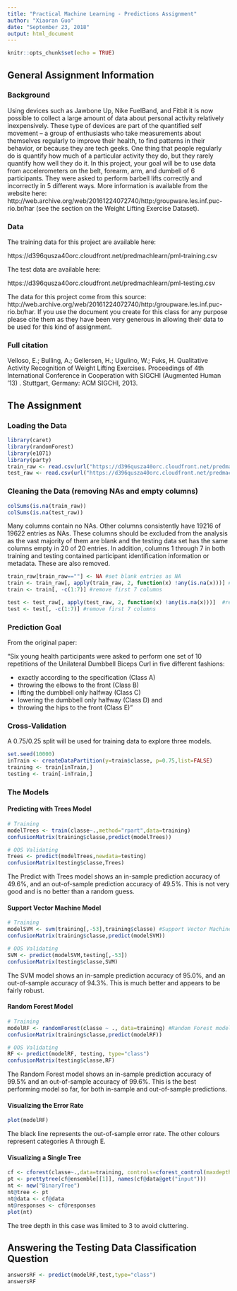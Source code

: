 ```yaml
---
title: "Practical Machine Learning - Predictions Assignment"
author: "Xiaoran Guo"
date: "September 23, 2018"
output: html_document
---
```


```r
knitr::opts_chunk$set(echo = TRUE)
```

## General Assignment Information

### Background

Using devices such as Jawbone Up, Nike FuelBand, and Fitbit it is now possible to collect a large amount of data about personal activity relatively inexpensively. These type of devices are part of the quantified self movement – a group of enthusiasts who take measurements about themselves regularly to improve their health, to find patterns in their behavior, or because they are tech geeks. One thing that people regularly do is quantify how much of a particular activity they do, but they rarely quantify how well they do it. In this project, your goal will be to use data from accelerometers on the belt, forearm, arm, and dumbell of 6 participants. They were asked to perform barbell lifts correctly and incorrectly in 5 different ways. More information is available from the website here: http://web.archive.org/web/20161224072740/http:/groupware.les.inf.puc-rio.br/har (see the section on the Weight Lifting Exercise Dataset).

### Data

The training data for this project are available here:

https://d396qusza40orc.cloudfront.net/predmachlearn/pml-training.csv

The test data are available here:

https://d396qusza40orc.cloudfront.net/predmachlearn/pml-testing.csv

The data for this project come from this source: http://web.archive.org/web/20161224072740/http:/groupware.les.inf.puc-rio.br/har. If you use the document you create for this class for any purpose please cite them as they have been very generous in allowing their data to be used for this kind of assignment.

### Full citation

Velloso, E.; Bulling, A.; Gellersen, H.; Ugulino, W.; Fuks, H. Qualitative Activity Recognition of Weight Lifting Exercises. Proceedings of 4th International Conference in Cooperation with SIGCHI (Augmented Human '13) . Stuttgart, Germany: ACM SIGCHI, 2013. 

## The Assignment

### Loading the Data

```r
library(caret)
library(randomForest)
library(e1071)
library(party)
train_raw <- read.csv(url("https://d396qusza40orc.cloudfront.net/predmachlearn/pml-training.csv"))
test_raw <- read.csv(url("https://d396qusza40orc.cloudfront.net/predmachlearn/pml-testing.csv"))
```

### Cleaning the Data (removing NAs and empty columns)

```r
colSums(is.na(train_raw))
colSums(is.na(test_raw))
```

Many columns contain no NAs. Other columns consistently have 19216 of 19622 entries as NAs. These columns should be excluded from the analysis as the vast majority of them are blank and the testing data set has the same columns empty in 20 of 20 entries. In addition, columns 1 through 7 in both training and testing contained participant identification information or metadata. These are also removed.

```r
train_raw[train_raw==""] <- NA #set blank entries as NA
train <- train_raw[, apply(train_raw, 2, function(x) !any(is.na(x)))] #remove any columns with NAs
train <- train[, -c(1:7)] #remove first 7 columns

test <- test_raw[, apply(test_raw, 2, function(x) !any(is.na(x)))]  #remove any columns with NAs
test <- test[, -c(1:7)] #remove first 7 columns
```

### Prediction Goal

From the original paper:

"Six young health participants were asked to perform one set of 10 repetitions of the Unilateral Dumbbell Biceps Curl in five different fashions:

* exactly according to the specification (Class A)
* throwing the elbows to the front (Class B)
* lifting the dumbbell only halfway (Class C)
* lowering the dumbbell only halfway (Class D) and
* throwing the hips to the front (Class E)"

### Cross-Validation

A 0.75/0.25 split will be used for training data to explore three models.

```r
set.seed(10000)
inTrain <- createDataPartition(y=train$classe, p=0.75,list=FALSE)
training <- train[inTrain,]
testing <- train[-inTrain,]
```

### The Models

#### Predicting with Trees Model

```r
# Training
modelTrees <- train(classe~.,method="rpart",data=training)
confusionMatrix(training$classe,predict(modelTrees))

# OOS Validating
Trees <- predict(modelTrees,newdata=testing)
confusionMatrix(testing$classe,Trees)
```

The Predict with Trees model shows an in-sample prediction accuracy of 49.6%, and an out-of-sample prediction accuracy of 49.5%. This is not very good and is no better than a random guess.

#### Support Vector Machine Model

```r
# Training
modelSVM <- svm(training[,-53],training$classe) #Support Vector Machine model
confusionMatrix(training$classe,predict(modelSVM))

# OOS Validating
SVM <- predict(modelSVM,testing[,-53])
confusionMatrix(testing$classe,SVM)
```

The SVM model shows an in-sample prediction accuracy of 95.0%, and an out-of-sample accuracy of 94.3%. This is much better and appears to be fairly robust.

#### Random Forest Model

```r
# Training
modelRF <- randomForest(classe ~ ., data=training) #Random Forest model
confusionMatrix(training$classe,predict(modelRF))

# OOS Validating
RF <- predict(modelRF, testing, type="class")
confusionMatrix(testing$classe,RF)
```

The Random Forest model shows an in-sample prediction accuracy of 99.5% and an out-of-sample accuracy of 99.6%. This is the best performing model so far, for both in-sample and out-of-sample predictions.

#### Visualizing the Error Rate

```r
plot(modelRF)
```

The black line represents the out-of-sample error rate. The other colours represent categories A through E.

#### Visualizing a Single Tree

```r
cf <- cforest(classe~.,data=training, controls=cforest_control(maxdepth=3))
pt <- prettytree(cf@ensemble[[1]], names(cf@data@get("input")))
nt <- new("BinaryTree") 
nt@tree <- pt 
nt@data <- cf@data 
nt@responses <- cf@responses 
plot(nt)
```

The tree depth in this case was limited to 3 to avoid cluttering.

## Answering the Testing Data Classification Question

```r
answersRF <- predict(modelRF,test,type="class")
answersRF
```